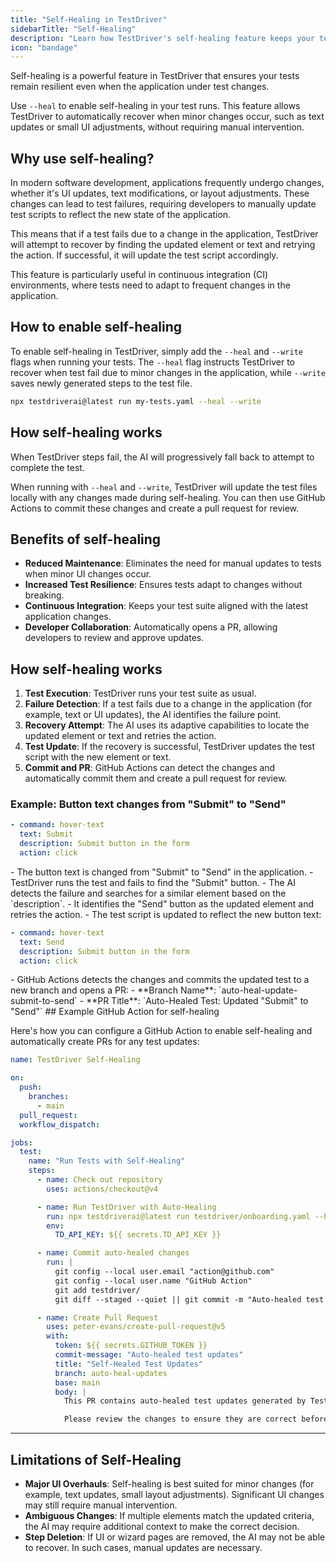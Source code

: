 ```yaml
---
title: "Self-Healing in TestDriver"
sidebarTitle: "Self-Healing"
description: "Learn how TestDriver's self-healing feature keeps your tests resilient and up-to-date with minimal manual effort."
icon: "bandage"
---
```


Self-healing is a powerful feature in TestDriver that ensures your tests remain resilient even when the application under test changes.

Use `--heal` to enable self-healing in your test runs. This feature allows TestDriver to automatically recover when minor changes occur, such as text updates or small UI adjustments, without requiring manual intervention.

## Why use self-healing?

In modern software development, applications frequently undergo changes, whether it's UI updates, text modifications, or layout adjustments. These changes can lead to test failures, requiring developers to manually update test scripts to reflect the new state of the application.

This means that if a test fails due to a change in the application, TestDriver will attempt to recover by finding the updated element or text and retrying the action. If successful, it will update the test script accordingly.

This feature is particularly useful in continuous integration (CI) environments, where tests need to adapt to frequent changes in the application.

## How to enable self-healing

To enable self-healing in TestDriver, simply add the `--heal` and `--write` flags when running your tests. The `--heal` flag instructs TestDriver to recover when test fail due to minor changes in the application, while `--write` saves newly generated steps to the test file.

```bash
npx testdriverai@latest run my-tests.yaml --heal --write
```

## How self-healing works

When TestDriver steps fail, the AI will progressively fall back to attempt to complete the test.

When running with `--heal` and `--write`, TestDriver will update the test files locally with any changes made during self-healing. You can then use GitHub Actions to commit these changes and create a pull request for review.

## Benefits of self-healing

- **Reduced Maintenance**: Eliminates the need for manual updates to tests when minor UI changes occur.
- **Increased Test Resilience**: Ensures tests adapt to changes without breaking.
- **Continuous Integration**: Keeps your test suite aligned with the latest application changes.
- **Developer Collaboration**: Automatically opens a PR, allowing developers to review and approve updates.

## How self-healing works

1. **Test Execution**: TestDriver runs your test suite as usual.
2. **Failure Detection**: If a test fails due to a change in the application (for example, text or UI updates), the AI identifies the failure point.
3. **Recovery Attempt**: The AI uses its adaptive capabilities to locate the updated element or text and retries the action.
4. **Test Update**: If the recovery is successful, TestDriver updates the test script with the new element or text.
5. **Commit and PR**: GitHub Actions can detect the changes and automatically commit them and create a pull request for review.

### Example: Button text changes from "Submit" to "Send"

<Steps>
<Step title="Initial Test">

```yaml {2}
- command: hover-text
  text: Submit
  description: Submit button in the form
  action: click
```

</Step>
<Step title="Application Update">
  - The button text is changed from "Submit" to "Send" in the application.
</Step>

<Step title="Test Execution">
  - TestDriver runs the test and fails to find the "Submit" button.
</Step>

<Step title="Self-Healing">
  - The AI detects the failure and searches for a similar element based on the `description`.
  - It identifies the "Send" button as the updated element and retries the action.
</Step>
<Step title="Test Update">
  - The test script is updated to reflect the new button text:
  
  ```yaml {2}
  - command: hover-text
    text: Send
    description: Submit button in the form
    action: click
  ```
</Step>
<Step title="Commit and PR Creation">
   - GitHub Actions detects the changes and commits the updated test to a new branch and opens a PR:
     - **Branch Name**: `auto-heal-update-submit-to-send`
     - **PR Title**: `Auto-Healed Test: Updated "Submit" to "Send"`

</Step>
</Steps>
## Example GitHub Action for self-healing

Here's how you can configure a GitHub Action to enable self-healing and automatically create PRs for any test updates:

```yaml
name: TestDriver Self-Healing

on:
  push:
    branches:
      - main
  pull_request:
  workflow_dispatch:

jobs:
  test:
    name: "Run Tests with Self-Healing"
    steps:
      - name: Check out repository
        uses: actions/checkout@v4

      - name: Run TestDriver with Auto-Healing
        run: npx testdriverai@latest run testdriver/onboarding.yaml --heal --write
        env:
          TD_API_KEY: ${{ secrets.TD_API_KEY }}

      - name: Commit auto-healed changes
        run: |
          git config --local user.email "action@github.com"
          git config --local user.name "GitHub Action"
          git add testdriver/
          git diff --staged --quiet || git commit -m "Auto-healed test updates"

      - name: Create Pull Request
        uses: peter-evans/create-pull-request@v5
        with:
          token: ${{ secrets.GITHUB_TOKEN }}
          commit-message: "Auto-healed test updates"
          title: "Self-Healed Test Updates"
          branch: auto-heal-updates
          base: main
          body: |
            This PR contains auto-healed test updates generated by TestDriver.

            Please review the changes to ensure they are correct before merging.
```

---

## Limitations of Self-Healing

- **Major UI Overhauls**: Self-healing is best suited for minor changes (for example, text updates, small layout adjustments). Significant UI changes may still require manual intervention.
- **Ambiguous Changes**: If multiple elements match the updated criteria, the AI may require additional context to make the correct decision.
- **Step Deletion**: If UI or wizard pages are removed, the AI may not be able to recover. In such cases, manual updates are necessary.
